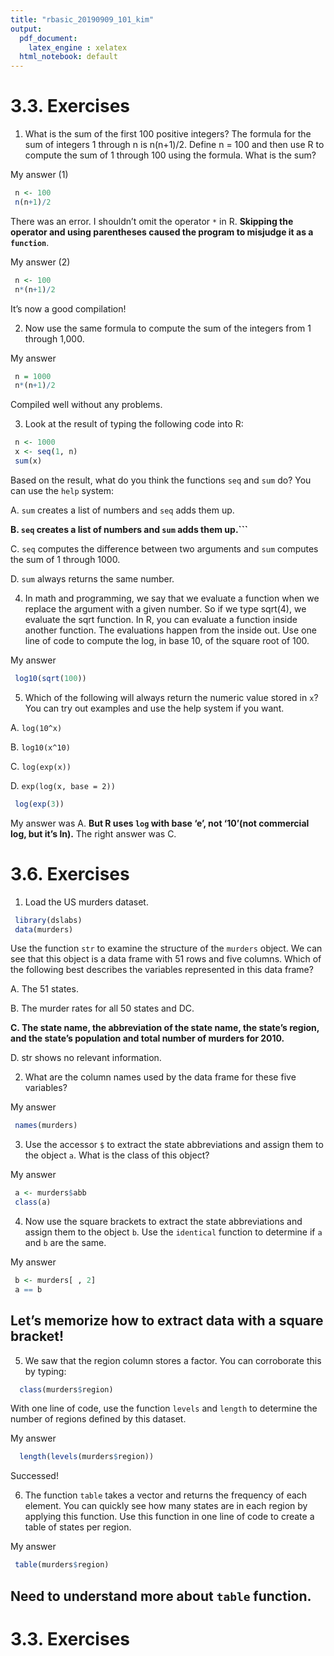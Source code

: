 ```yaml
---
title: "rbasic_20190909_101_kim"
output:
  pdf_document: 
    latex_engine : xelatex
  html_notebook: default
---  
```


# 3.3. Exercises

1. What is the sum of the first 100 positive integers? The formula for the sum of integers 1 through n is n(n+1)/2. Define n = 100 and then use R to compute the sum of 1 through 100 using the formula. What is the sum?

My answer (1)
```r
 n <- 100
 n(n+1)/2
```

There was an error. I shouldn't omit the operator ```*``` in R. **Skipping the operator and using parentheses caused the program to misjudge it as a ```function```**.

My answer (2)
```r
 n <- 100
 n*(n+1)/2
```

It's now a good compilation!

2. Now use the same formula to compute the sum of the integers from 1 through 1,000.

My answer
```r
 n = 1000
 n*(n+1)/2
```

Compiled well without any problems.

3. Look at the result of typing the following code into R:
```r
 n <- 1000
 x <- seq(1, n)
 sum(x)
```

Based on the result, what do you think the functions ```seq``` and ```sum``` do? You can use the ```help``` system:

A. ```sum``` creates a list of numbers and ```seq``` adds them up.

**B. ```seq``` creates a list of numbers and ```sum``` adds them up.```**

C. ```seq``` computes the difference between two arguments and ```sum``` computes the sum of 1 through 1000.

D. ```sum``` always returns the same number.


  4. In math and programming, we say that we evaluate a function when we replace the argument with a given number. So if we type sqrt(4), we evaluate the sqrt function. In R, you can evaluate a function inside another function. The evaluations happen from the inside out. Use one line of code to compute the log, in base 10, of the square root of 100.

My answer
```r
 log10(sqrt(100))
```

5. Which of the following will always return the numeric value stored in ```x```? You can try out examples and use the help system if you want.

A. ```log(10^x)```

B. ```log10(x^10)```

C. ```log(exp(x))```

D. ```exp(log(x, base = 2))```

```r
 log(exp(3))
```

My answer was A. **But R uses ```log``` with base 'e', not '10'(not commercial log, but it's ln).** The right answer was C.

# 3.6. Exercises

1. Load the US murders dataset.
```r
 library(dslabs)
 data(murders)
```
Use the function ```str``` to examine the structure of the ```murders``` object. We can see that this object is a data frame with 51 rows and five columns. Which of the following best describes the variables represented in this data frame?

A. The 51 states.

B. The murder rates for all 50 states and DC.

**C. The state name, the abbreviation of the state name, the state’s region, and the state’s population and total number of murders for 2010.**

D. str shows no relevant information.

  2. What are the column names used by the data frame for these five variables?

My answer
```r
 names(murders)
```

3. Use the accessor ```$``` to extract the state abbreviations and assign them to the object ```a```. What is the class of this object?

My answer
```r
 a <- murders$abb
 class(a)
```

4. Now use the square brackets to extract the state abbreviations and assign them to the object ```b```. Use the ```identical``` function to determine if ```a``` and ```b``` are the same.

My answer
```r
 b <- murders[ , 2]
 a == b
```

## **Let's memorize how to extract data with a square bracket!**

5. We saw that the region column stores a factor. You can corroborate this by typing:
```r
  class(murders$region)
```
With one line of code, use the function ```levels``` and ```length``` to determine the number of regions defined by this dataset.

My answer
```r
  length(levels(murders$region))
```

Successed!

6. The function ```table``` takes a vector and returns the frequency of each element. You can quickly see how many states are in each region by applying this function. Use this function in one line of code to create a table of states per region.

My answer
```r
 table(murders$region)
```

## **Need to understand more about ```table``` function.**


# 3.3. Exercises





